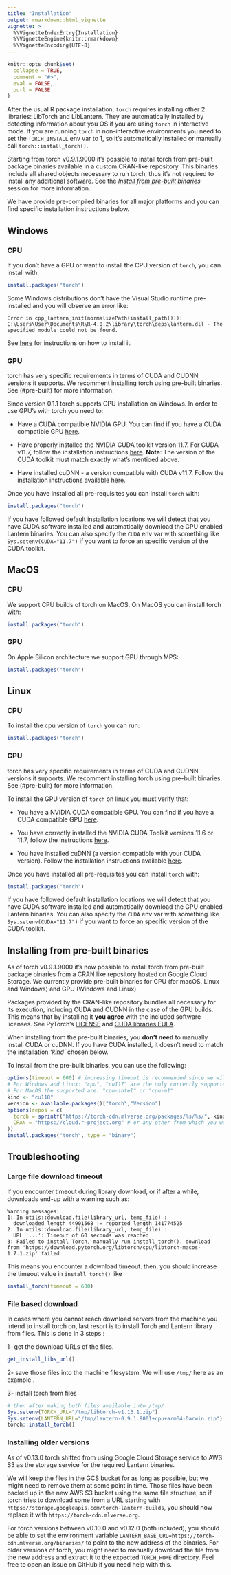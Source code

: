 ```yaml
---
title: "Installation"
output: rmarkdown::html_vignette
vignette: >
  %\VignetteIndexEntry{Installation}
  %\VignetteEngine{knitr::rmarkdown}
  %\VignetteEncoding{UTF-8}
---
```


```r
knitr::opts_chunk$set(
  collapse = TRUE,
  comment = "#>",
  eval = FALSE,
  purl = FALSE
)
```

After the usual R package installation, `torch` requires installing other 2 libraries: LibTorch and LibLantern. They are automatically installed by detecting information about you OS if you are using `torch` in interactive mode. If you are running `torch` in non-interactive environments you need to set the `TORCH_INSTALL` env var to 1, so it's automatically installed or manually call `torch::install_torch()`.

Starting from torch v0.9.1.9000 it's possible to install torch from pre-built package binaries
available in a custom CRAN-like repository. This binaries include all shared objects necessary
to run torch, thus it's not required to install any additional software. See the
[*Install from pre-built binaries*](#pre-built) session for more information.

We have provide pre-compiled binaries for all major platforms and you can find specific installation instructions below.

## Windows

### CPU

If you don't have a GPU or want to install the CPU version of `torch`, you can install with:

```r
install.packages("torch")
```

Some Windows distributions don't have the Visual Studio runtime pre-installed and you will observe an error like:

    Error in cpp_lantern_init(normalizePath(install_path())): C:\Users\User\Documents\R\R-4.0.2\library\torch\deps\lantern.dll - The specified module could not be found.

See [here](https://github.com/mlverse/torch/issues/246#issuecomment-695097121) for instructions on how to install it.

### GPU

torch has very specific requirements in terms of CUDA and CUDNN versions it supports. We recomment installing torch
using pre-built binaries. See (#pre-built) for more information.

Since version 0.1.1 torch supports GPU installation on Windows. In order to use GPU's with torch you need to:

-   Have a CUDA compatible NVIDIA GPU. You can find if you have a CUDA compatible GPU [here](https://developer.nvidia.com/cuda-gpus#compute).

-   Have properly installed the NVIDIA CUDA toolkit version 11.7. For CUDA v11.7, follow the installation instructions [here](https://developer.nvidia.com/cuda-11-7-0-download-archive). **Note**: The version of the CUDA toolkit must match exactly what's mentioed above.

-   Have installed cuDNN - a version compatible with CUDA v11.7. Follow the installation instructions available [here](https://developer.nvidia.com/cudnn).

Once you have installed all pre-requisites you can install `torch` with:

```r
install.packages("torch")
```

If you have followed default installation locations we will detect that you have CUDA software installed and automatically download the GPU enabled Lantern binaries. You can also specify the `CUDA` env var with something like `Sys.setenv(CUDA="11.7")` if you want to force an specific version of the CUDA toolkit.

## MacOS

### CPU

We support CPU builds of torch on MacOS. On MacOS you can install torch with:

```r
install.packages("torch")
```

### GPU

On Apple Silicon architecture we support GPU through MPS:

```r
install.packages("torch")
```

## Linux

### CPU

To install the cpu version of `torch` you can run:

```r
install.packages("torch")
```

### GPU

torch has very specific requirements in terms of CUDA and CUDNN versions it supports. We recomment installing torch
using pre-built binaries. See (#pre-built) for more information.

To install the GPU version of `torch` on linux you must verify that:

-   You have a NVIDIA CUDA compatible GPU. You can find if you have a CUDA compatible GPU [here](https://developer.nvidia.com/cuda-gpus#compute).

-   You have correctly installed the NVIDIA CUDA Toolkit versions 11.6 or 11.7, follow the instructions [here](https://docs.nvidia.com/cuda/archive/11.7.0/).

-   You have installed cuDNN (a version compatible with your CUDA version). Follow the installation instructions available [here](https://developer.nvidia.com/cudnn).

Once you have installed all pre-requisites you can install `torch` with:

```r
install.packages("torch")
```

If you have followed default installation locations we will detect that you have CUDA software installed and automatically download the GPU enabled Lantern binaries. You can also specify the `CUDA` env var with something like `Sys.setenv(CUDA="11.7")` if you want to force an specific version of the CUDA toolkit.

## Installing from pre-built binaries {#pre-built}

As of torch v0.9.1.9000 it's now possible to install torch from pre-built package binaries
from a CRAN like repository hosted on Google Cloud Storage. We currently provide pre-built
binaries for CPU (for macOS, Linux and Windows) and GPU (Windows and Linux).

Packages provided by the CRAN-like repository bundles all necessary for its execution,
including CUDA and CUDNN in the case of the GPU builds. This means that by installing it
**you agree** with the included software licenses. See PyTorch's [LICENSE](https://github.com/pytorch/pytorch/blob/master/LICENSE) and [CUDA libraries EULA](https://docs.nvidia.com/cuda/eula/).

When installing from the pre-built binaries, you **don't need** to manually install
CUDA or cuDNN. If you have CUDA installed, it doesn't need to match the installation
*'kind'* chosen below.

To install from the pre-built binaries, you can use the following:

``` r
options(timeout = 600) # increasing timeout is recommended since we will be downloading a 2GB file.
# For Windows and Linux: "cpu", "cu117" are the only currently supported
# For MacOS the supported are: "cpu-intel" or "cpu-m1"
kind <- "cu118"
version <- available.packages()["torch","Version"]
options(repos = c(
  torch = sprintf("https://torch-cdn.mlverse.org/packages/%s/%s/", kind, version),
  CRAN = "https://cloud.r-project.org" # or any other from which you want to install the other R dependencies.
))
install.packages("torch", type = "binary")
```

## Troubleshooting

### Large file download timeout

If you encounter timeout during library download, or if after a while, downloads end-up with a warning such as:
```
Warning messages:
1: In utils::download.file(library_url, temp_file) :
  downloaded length 44901568 != reported length 141774525
2: In utils::download.file(library_url, temp_file) :
  URL '...': Timeout of 60 seconds was reached
3: Failed to install Torch, manually run install_torch(). download from 'https://download.pytorch.org/libtorch/cpu/libtorch-macos-1.7.1.zip' failed
```
This means you encounter a download timeout.
then, you should increase the timeout value in `install_torch()` like
```r
install_torch(timeout = 600)
```

### File based download

In cases where you cannot reach download servers from the machine you intend to install torch on,  last resort is to install Torch and Lantern library from files. This is done in 3 steps :

1- get the download URLs of the files.

```r
get_install_libs_url()
```

2- save those files into the machine filesystem. We will use `/tmp/` here as an example .

3- install torch from files

```r
# then after making both files available into /tmp/
Sys.setenv(TORCH_URL="/tmp/libtorch-v1.13.1.zip")
Sys.setenv(LANTERN_URL="/tmp/lantern-0.9.1.9001+cpu+arm64-Darwin.zip")
torch::install_torch()
```

### Installing older versions

As of v0.13.0 torch shifted from using Google Cloud Storage service to AWS S3 as the storage service for the required Lantern binaries.

We will keep the files in the GCS bucket for as long as possible, but we might need to remove them at some point in time.
Those files have been backed up in the new AWS S3 bucket using the same file structure, so if torch tries to download some from a URL starting with
`https://storage.googleapis.com/torch-lantern-builds`, you should now replace it with `https://torch-cdn.mlverse.org`.

For torch versions between v0.10.0 and v0.12.0 (both included), you should be able to set the environment variable `LANTERN_BASE_URL=https://torch-cdn.mlverse.org/binaries/` to point to the new address of the binaries.
For older versions of torch, you might need to manually download the file from the new address and extract it to the expected `TORCH_HOME` directory. Feel free to open an issue on GitHub if you need help with this.
